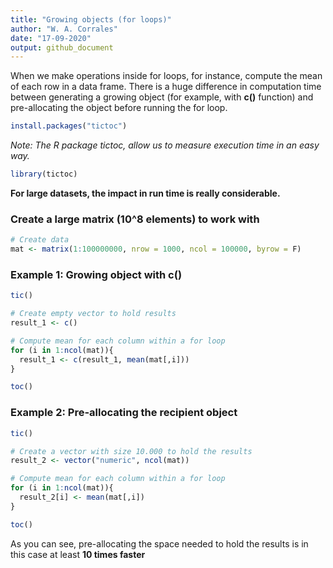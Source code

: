 ```yaml
---
title: "Growing objects (for loops)"
author: "W. A. Corrales"
date: "17-09-2020"
output: github_document
---
```


When we make operations inside for loops, for instance, compute the mean of each row in a data frame. There is a huge difference in computation time between generating a growing object (for example, with **c()** function) and pre-allocating the object before running the for loop.

```r

install.packages("tictoc")

```

*Note: The R package tictoc, allow us to measure execution time in an easy way.*

```r

library(tictoc)

```

**For large datasets, the impact in run time is really considerable.**

### Create a large matrix (10^8 elements) to work with

```r

# Create data
mat <- matrix(1:100000000, nrow = 1000, ncol = 100000, byrow = F)

```

### Example 1: Growing object with c()

```r

tic()

# Create empty vector to hold results
result_1 <- c()

# Compute mean for each column within a for loop
for (i in 1:ncol(mat)){
  result_1 <- c(result_1, mean(mat[,i]))
}

toc()

```

### Example 2: Pre-allocating the recipient object

```r

tic()

# Create a vector with size 10.000 to hold the results
result_2 <- vector("numeric", ncol(mat))

# Compute mean for each column within a for loop
for (i in 1:ncol(mat)){
  result_2[i] <- mean(mat[,i])
}

toc()

```
As you can see, pre-allocating the space needed to hold the results is in this case at least **10 times faster**